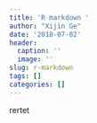 ```yaml
---
title: 'R markdown '
author: "Xijin Ge"
date: '2018-07-02'
header:
  caption: ''
  image: ''
slug: r-markdown
tags: []
categories: []
---
```


rertet